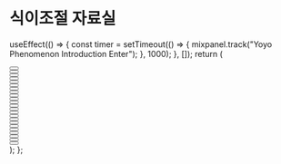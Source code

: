 # 식이조절 자료실


  useEffect(() => {
    const timer = setTimeout(() => {
      mixpanel.track("Yoyo Phenomenon Introduction Enter");
    }, 1000);
  }, []);
  return (
    <div>
      <div className="2xl:flex">
        <div className="2xl:mr-2 2xl:w-1/3 w-full">
          <Button
            title="content1_1"
            description="식이요법과 운동 병행의 중요성(1)"
            query="/about/Dietary_Control"
          ></Button>
        </div>
        <div className="2xl:ml-2 2xl:mr-2 2xl:w-1/3 w-full">
          <Button
            title="content1_2"
            description="식이요법과 운동 병행의 중요성(2)"
            query="/about/Dietary_Control"
          ></Button>
        </div>
        <div className="2xl:ml-2 2xl:w-1/3 w-full">
          <Button
            title="content1_3"
            description="스트레스와 다이어트"
            query="/about/Dietary_Control"
          ></Button>
        </div>
      </div>
      <div className="2xl:flex">
        <div className="2xl:mr-2 2xl:w-1/3 w-full">
          <Button
            title="content1_4"
            description="셀룰라이트란?"
            query="/about/Dietary_Control"
          ></Button>
        </div>
        <div className="2xl:ml-2 2xl:mr-2 2xl:w-1/3 w-full">
          <Button
            title="content1_5"
            description="굶기는 해롭다"
            query="/about/Dietary_Control"
          ></Button>
        </div>
        <div className="2xl:ml-2 2xl:w-1/3 w-full">
          <Button
            title="content1_6"
            description="살 빼는 약은 정말 효과가 있을까?"
            query="/about/Dietary_Control"
          ></Button>
        </div>
      </div>
      <div className="2xl:flex">
        <div className="2xl:mr-2 2xl:w-1/3 w-full">
          <Button
            title="content1_7"
            description="1일 1식, 간헐적 단식"
            query="/about/Dietary_Control"
          ></Button>
        </div>
        <div className="2xl:ml-2 2xl:mr-2 2xl:w-1/3 w-full">
          <Button
            title="content1_8"
            description="채식 다이어트에 대하여"
            query="/about/Dietary_Control"
          ></Button>
        </div>
        <div className="2xl:ml-2 2xl:w-1/3 w-full">
          <Button
            title="content1_9"
            description="아침식사의 중요성"
            query="/about/Dietary_Control"
          ></Button>
        </div>
      </div>
      <div className="2xl:flex">
        <div className="2xl:mr-2 2xl:w-1/3 w-full">
          <Button
            title="content1_10"
            description="감미료와 조미료를 알아보자"
            query="/about/Dietary_Control"
          ></Button>
        </div>
        <div className="2xl:ml-2 2xl:mr-2 2xl:w-1/3 w-full">
          <Button
            title="content1_11"
            description="식단일기 작성법 예시"
            query="/about/Dietary_Control"
          ></Button>
        </div>
        <div className="2xl:ml-2 2xl:w-1/3 w-full">
          <Button
            title="content1_12"
            description="공복감과 느린 식사 시간"
            query="/about/Dietary_Control"
          ></Button>
        </div>
      </div>
      <div className="2xl:flex">
        <div className="2xl:mr-2 2xl:w-1/3 w-full">
          <Button
            title="content1_13"
            description="GI 지수를 알아두자"
            query="/about/Dietary_Control"
          ></Button>
        </div>
        <div className="2xl:ml-2 2xl:mr-2 2xl:w-1/3 w-full">
          <Button
            title="content1_14"
            description="살찌는 체질이 따로 있다?"
            query="/about/Dietary_Control"
          ></Button>
        </div>
        <div className="2xl:ml-2 2xl:w-1/3 w-full">
          <Button
            title="content1_15"
            description="녹차는 비만인에게 해롭다?"
            query="/about/Dietary_Control"
          ></Button>
        </div>
      </div>
      <div className="2xl:flex">
        <div className="2xl:mr-2 2xl:w-1/3 w-full">
          <Button
            title="content1_16"
            description="원 푸드 다이어트의 위험성"
            query="/about/Dietary_Control"
          ></Button>
        </div>
        <div className="2xl:ml-2 2xl:mr-2 2xl:w-1/3 w-full">
          <Button
            title="content1_17"
            description="다이어트에 육류는 나쁠까?"
            query="/about/Dietary_Control"
          ></Button>
        </div>
        <div className="2xl:ml-2 2xl:w-1/3 w-full">
          <Button
            title="content1_18"
            description="음식의 열량을 판단하는 방법"
            query="/about/Dietary_Control"
          ></Button>
        </div>
      </div>
      <div className="2xl:flex">
        <div className="2xl:mr-2 2xl:w-1/3 w-full">
          <Button
            title="content1_19"
            description="간식은 무엇을 먹을까?"
            query="/about/Dietary_Control"
          ></Button>
        </div>
        <div className="2xl:ml-2 2xl:mr-2 2xl:w-1/3 w-full">
          <Button
            title="content1_20"
            description="치팅 데이의 개념"
            query="/about/Dietary_Control"
          ></Button>
        </div>
        <div className="2xl:ml-2 2xl:w-1/3 w-full">
          <Button
            title="content1_21"
            description="물을 많이 마시면 좋은 이유"
            query="/about/Dietary_Control"
          ></Button>
        </div>
      </div>
      <div className="2xl:flex">
        <div className="2xl:mr-2 2xl:w-1/3 w-full">
          <Button
            title="content1_22"
            description="식욕은 변덕스러워"
            query="/about/Dietary_Control"
          ></Button>
        </div>
        <div className="2xl:ml-2 2xl:mr-2 2xl:w-1/3 w-full">
          <Button
            title="content1_23"
            description="식이조절에 도움이 되는 음식"
            query="/about/Dietary_Control"
          ></Button>
        </div>
        <div className="2xl:ml-2 2xl:w-1/3 w-full"></div>
      </div>
    </div>
  );
};

<About />
